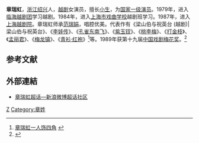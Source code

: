 '''章瑞虹'''{{BD|1963年|11月16日|||catIdx=Z}}，[[浙江|浙江]][[绍兴|绍兴]]人，[[越剧|越剧]]女演员，擅长[[小生|小生]]，为[[国家一级演员|国家一级演员]]。1979年，进入[[临海越剧团|临海越剧团]]学习越剧。1984年，进入[[上海市戏曲学校|上海市戏曲学校]]越剧班学习。1987年，进入[[上海越剧院|上海越剧院]]。章瑞虹师承[[范瑞娟|范瑞娟]]，唱腔优美。代表作有《梁山伯与祝英台 (越剧)|梁山伯与祝英台》、《[[李娃传|李娃传]]》、《[[孔雀东南飞|孔雀东南飞]]》、《[[紫玉钗|紫玉钗]]》、《[[桃李梅|桃李梅]]》、《[[打金枝|打金枝]]》、《[[孟丽君|孟丽君]]》、《[[梅龙镇|梅龙镇]]》、《[[青衫·红袍|青衫·红袍]]》<ref>[http://old.jfdaily.com/gb/node2/node142/node156/userobject1ai958999.html 章瑞虹一人饰四角] {{webarchive|url=https://web.archive.org/web/20160304092522/http://old.jfdaily.com/gb/node2/node142/node156/userobject1ai958999.html |date=2016-03-04 }}</ref>等。1989年获第十九届[[中国戏剧梅花奖|中国戏剧梅花奖]]。<ref>{{Cite web |url=http://ent.sina.com.cn/h/2006-04-29/17131069580.html |title=上海越剧院越剧演员章瑞虹 |access-date=2010-02-26 |archive-date=2019-08-21 |archive-url=https://web.archive.org/web/20190821042024/http://ent.sina.com.cn/h/2006-04-29/17131069580.html |dead-url=no }}</ref>

== 参考文献 ==
{{reflist}}

==外部連結==
*[https://www.weibo.com/p/100808281276cdc58111a80600de098d3f6b7e/super_index 章瑞虹超话—新浪微博超话社区 ] {{Wayback|url=https://www.weibo.com/p/100808281276cdc58111a80600de098d3f6b7e/super_index |date=20200202115732 }}

{{中国戏剧梅花奖}}

{{Authority control}}
[[Category:越剧演员|Z]]
[[Category:章姓|Category:章姓]]